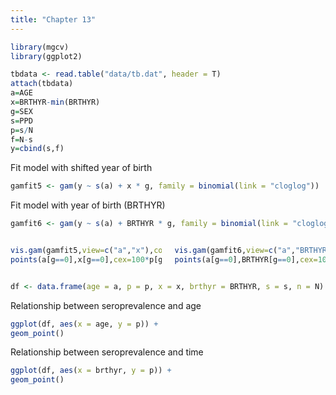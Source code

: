 ```yaml
---
title: "Chapter 13"
---
```


```r
library(mgcv)
library(ggplot2)

tbdata <- read.table("data/tb.dat", header = T)
attach(tbdata)
a=AGE
x=BRTHYR-min(BRTHYR)
g=SEX
s=PPD
p=s/N
f=N-s
y=cbind(s,f)
```

Fit model with shifted year of birth

```r
gamfit5 <- gam(y ~ s(a) + x * g, family = binomial(link = "cloglog"))
```

Fit model with year of birth (BRTHYR)

```r
gamfit6 <- gam(y ~ s(a) + BRTHYR * g, family = binomial(link = "cloglog"))
```

:::: {.columns}

::: {.column width="50%"}

```r
vis.gam(gamfit5,view=c("a","x"),cond=list(g=0),labcex=0.8,type="response",plot.type="contour",color="bw",too.far=0.15,xlab="age", ylab="(shifted) year of birth",main=" ") 
points(a[g==0],x[g==0],cex=100*p[g==0],lwd=2)
```

:::

::: {.column width="50%"}

```r
vis.gam(gamfit6,view=c("a","BRTHYR"),cond=list(g=0),labcex=0.8,type="response",plot.type="contour",color="bw",too.far=0.15,xlab="age", ylab="year of birth",main=" ") 
points(a[g==0],BRTHYR[g==0],cex=100*p[g==0],lwd=2)
```

:::

::::

```r
df <- data.frame(age = a, p = p, x = x, brthyr = BRTHYR, s = s, n = N)
```

Relationship between seroprevalence and age

```r
ggplot(df, aes(x = age, y = p)) +
geom_point()
```


Relationship between seroprevalence and time

```r
ggplot(df, aes(x = brthyr, y = p)) +
geom_point()
```


